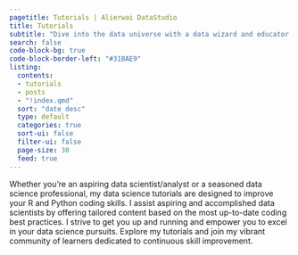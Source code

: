 ```yaml
---
pagetitle: Tutorials | Alierwai DataStudio
title: Tutorials
subtitle: "Dive into the data universe with a data wizard and educator with extensive teaching experience! Uncover hidden insights from data cleaning to the depths of deep learning, all through the power of R and Python."
search: false
code-block-bg: true
code-block-border-left: "#31BAE9"
listing:
  contents: 
  - tutorials
  - posts
  - "!index.qmd"
  sort: "date desc"
  type: default
  categories: true
  sort-ui: false
  filter-ui: false
  page-size: 30
  feed: true
---
```

Whether you're an aspiring data scientist/analyst or a seasoned data science professional, my data science tutorials are designed to improve your R and Python coding skills. I assist aspiring and accomplished data scientists by offering tailored content based on the most up-to-date coding best practices. I strive to get you up and running and empower you to excel in your data science pursuits. Explore my tutorials and join my vibrant community of learners dedicated to continuous skill improvement.
